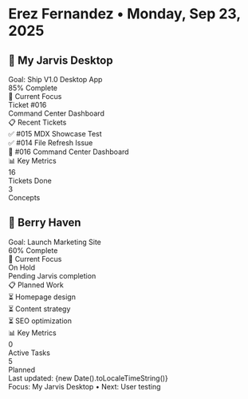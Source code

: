 # Erez Fernandez • Monday, Sep 23, 2025

<div style={{
  height: '100vh',
  padding: '24px',
  display: 'flex',
  flexDirection: 'column',
  overflow: 'hidden',
  fontSize: '14px',
  lineHeight: '1.4'
}}>

<div style={{
  display: 'grid',
  gridTemplateColumns: '1fr 1fr',
  gap: '32px',
  flex: '1',
  minHeight: '0'
}}>

<div>
  <h2 style={{ margin: '0 0 20px 0', fontSize: '20px', fontWeight: '600' }}>
    🚀 My Jarvis Desktop
  </h2>
  
  <div style={{ marginBottom: '16px' }}>
    <div style={{ fontWeight: '600', marginBottom: '4px' }}>Goal: Ship V1.0 Desktop App</div>
    <div style={{ background: '#e5e7eb', height: '6px', borderRadius: '3px' }}>
      <div style={{ background: '#10b981', width: '85%', height: '100%', borderRadius: '3px' }}></div>
    </div>
    <div style={{ fontSize: '12px', marginTop: '4px', opacity: 0.7 }}>85% Complete</div>
  </div>

  <div style={{ marginBottom: '16px' }}>
    <div style={{ fontWeight: '500', marginBottom: '8px' }}>🎯 Current Focus</div>
    <div style={{ padding: '8px 12px', background: 'rgba(59, 130, 246, 0.1)', borderRadius: '6px', border: '1px solid rgba(59, 130, 246, 0.2)' }}>
      <div style={{ fontWeight: '500' }}>Ticket #016</div>
      <div>Command Center Dashboard</div>
    </div>
  </div>

  <div style={{ marginBottom: '16px' }}>
    <div style={{ fontWeight: '500', marginBottom: '8px' }}>📋 Recent Tickets</div>
    <div style={{ fontSize: '13px' }}>
      <div style={{ marginBottom: '4px' }}>✅ #015 MDX Showcase Test</div>
      <div style={{ marginBottom: '4px' }}>✅ #014 File Refresh Issue</div>
      <div style={{ marginBottom: '4px' }}>🔄 #016 Command Center Dashboard</div>
    </div>
  </div>

  <div>
    <div style={{ fontWeight: '500', marginBottom: '8px' }}>📊 Key Metrics</div>
    <div style={{ display: 'grid', gridTemplateColumns: '1fr 1fr', gap: '8px', fontSize: '12px' }}>
      <div style={{ textAlign: 'center', padding: '8px', background: 'rgba(16, 185, 129, 0.1)', borderRadius: '4px' }}>
        <div style={{ fontWeight: '600', fontSize: '16px' }}>16</div>
        <div>Tickets Done</div>
      </div>
      <div style={{ textAlign: 'center', padding: '8px', background: 'rgba(245, 158, 11, 0.1)', borderRadius: '4px' }}>
        <div style={{ fontWeight: '600', fontSize: '16px' }}>3</div>
        <div>Concepts</div>
      </div>
    </div>
  </div>
</div>

<div>
  <h2 style={{ margin: '0 0 20px 0', fontSize: '20px', fontWeight: '600' }}>
    🌿 Berry Haven
  </h2>
  
  <div style={{ marginBottom: '16px' }}>
    <div style={{ fontWeight: '600', marginBottom: '4px' }}>Goal: Launch Marketing Site</div>
    <div style={{ background: '#e5e7eb', height: '6px', borderRadius: '3px' }}>
      <div style={{ background: '#f59e0b', width: '60%', height: '100%', borderRadius: '3px' }}></div>
    </div>
    <div style={{ fontSize: '12px', marginTop: '4px', opacity: 0.7 }}>60% Complete</div>
  </div>

  <div style={{ marginBottom: '16px' }}>
    <div style={{ fontWeight: '500', marginBottom: '8px' }}>🎯 Current Focus</div>
    <div style={{ padding: '8px 12px', background: 'rgba(245, 158, 11, 0.1)', borderRadius: '6px', border: '1px solid rgba(245, 158, 11, 0.2)' }}>
      <div style={{ fontWeight: '500' }}>On Hold</div>
      <div>Pending Jarvis completion</div>
    </div>
  </div>

  <div style={{ marginBottom: '16px' }}>
    <div style={{ fontWeight: '500', marginBottom: '8px' }}>📋 Planned Work</div>
    <div style={{ fontSize: '13px' }}>
      <div style={{ marginBottom: '4px' }}>⏳ Homepage design</div>
      <div style={{ marginBottom: '4px' }}>⏳ Content strategy</div>
      <div style={{ marginBottom: '4px' }}>⏳ SEO optimization</div>
    </div>
  </div>

  <div>
    <div style={{ fontWeight: '500', marginBottom: '8px' }}>📊 Key Metrics</div>
    <div style={{ display: 'grid', gridTemplateColumns: '1fr 1fr', gap: '8px', fontSize: '12px' }}>
      <div style={{ textAlign: 'center', padding: '8px', background: 'rgba(239, 68, 68, 0.1)', borderRadius: '4px' }}>
        <div style={{ fontWeight: '600', fontSize: '16px' }}>0</div>
        <div>Active Tasks</div>
      </div>
      <div style={{ textAlign: 'center', padding: '8px', background: 'rgba(107, 114, 128, 0.1)', borderRadius: '4px' }}>
        <div style={{ fontWeight: '600', fontSize: '16px' }}>5</div>
        <div>Planned</div>
      </div>
    </div>
  </div>
</div>

</div>

<div style={{
  borderTop: '1px solid #e5e7eb',
  paddingTop: '16px',
  marginTop: '16px',
  display: 'flex',
  justifyContent: 'space-between',
  alignItems: 'center',
  fontSize: '12px',
  opacity: 0.7
}}>
  <div>Last updated: {new Date().toLocaleTimeString()}</div>
  <div>Focus: My Jarvis Desktop • Next: User testing</div>
</div>

</div>